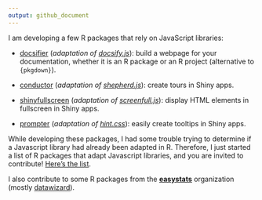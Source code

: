 ```yaml
---
output: github_document
---
```


I am developing a few R packages that rely on JavaScript libraries:

* [docsifier](https://docsifier.etiennebacher.com) (*adaptation of [docsify.js](https://docsify.js.org/#/)*): build a webpage for your documentation, whether it is an R package or an R project (alternative to `{pkgdown}`).

* [conductor](https://github.com/etiennebacher/conductor) (*adaptation of [shepherd.js](https://shepherdjs.dev/)*): create tours in Shiny apps.

* [shinyfullscreen](https://github.com/etiennebacher/shinyfullscreen) (*adaptation of [screenfull.js](https://github.com/sindresorhus/screenfull.js)*): display HTML elements in fullscreen in Shiny apps.

* [prompter](https://github.com/etiennebacher/prompter) (*adaptation of [hint.css](https://github.com/chinchang/hint.css)*): easily create tooltips in Shiny apps.

While developing these packages, I had some trouble trying to determine if a Javascript library had already been adapted in R. Therefore, I just started a list of R packages that adapt Javascript libraries, and you are invited to contribute! [Here's the list](https://github.com/etiennebacher/r-js-adaptation).

I also contribute to some R packages from the [**easystats**](https://github.com/easystats/) organization (mostly [datawizard](https://github.com/easystats/datawizard)).
